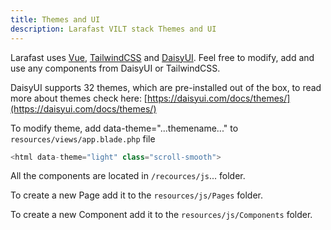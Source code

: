 ```yaml
---
title: Themes and UI
description: Larafast VILT stack Themes and UI
---
```


Larafast uses [Vue](https://vuejs.org/), [TailwindCSS](https://tailwindcss.com/) and [DaisyUI](https://daisyui.com/). Feel free to modify, add and use any components from DaisyUI or TailwindCSS.&#x20;

DaisyUI supports 32 themes, which are pre-installed out of the box, to read more about themes check here: [https://daisyui.com/docs/themes/](https://daisyui.com/docs/themes/)

To modify theme, add data-theme="...themename..." to `resources/views/app.blade.php` file

```php app.blade.php
<html data-theme="light" class="scroll-smooth">
```

All the components are located in `/recources/js`... folder.

To create a new Page add it to the `resources/js/Pages` folder.

To create a new Component add it to the `resources/js/Components` folder.

[//]: # (<figure><img src="../.gitbook/assets/CleanShot 2024-02-18 at 09.56.33@2x &#40;1&#41;.png" alt=""><figcaption></figcaption></figure>)


